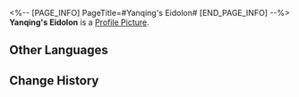 <%-- [PAGE_INFO]
PageTitle=#Yanqing's Eidolon#
[END_PAGE_INFO] --%>
{{Item Infobox
|id          = 11209
|image       = Item Yanqing's Eidolon.png
|type        = Eidolon Activation Material
|invCategory = 
|rarity      = 5
|effect      = Material for raising Yanqing's Eidolon Level.
|description = 
}}
'''Yanqing's Eidolon''' is a [[Profile Picture]].

==Other Languages==
{{Other Languages
|en   = Yanqing's Eidolon
|zhs  = 【彦卿】的星魂
|zht  = 【彥卿】的星魂
|ja   = 「彦卿」の星魂
|ko   = [연경]의 성혼
|es   = Eidolon de Yanqing
|fr   = Eidolon de Yanqing
|ru   = Эйдолон Яньцина
|th   = Eidolon ของ Yanqing
|vi   = Tinh Hồn Của Yanqing
|de   = Yanqings Eidolon
|id   = Yanqing's Eidolon
|pt   = Eidolon de Yanqing
}}

==Change History==
{{Change History|1.0}}